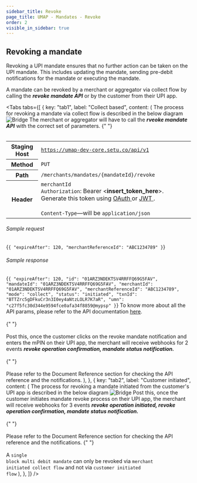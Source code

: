 ```yaml
---
sidebar_title: Revoke
page_title: UMAP - Mandates - Revoke
order: 2
visible_in_sidebar: true
---
```


## Revoking a mandate

Revoking a UPI mandate ensures that no further action can be taken on the UPI mandate. This includes updating the mandate, sending pre-debit notifications for the mandate or executing the mandate.

A mandate can be revoked by a merchant or aggregator via collect flow by calling the <b><i>revoke mandate API</i></b> or by the customer from their UPI app.

<Tabs
  tabs={[
    {
      key: "tab1",
      label: "Collect based",
      content: (
        <Text>
            The process for revoking a mandate via collect flow is described in the below diagram
            <img
                src="https://storage.googleapis.com/strapi-assets/latest/mandate-revoke-merchant/mandate-revoke-merchant.png"
                alt="Bridge"
            />
            The merchant or aggregator will have to call the <b><i>rveoke mandate API</i></b> with the correct set of parameters.
            {" "}
            <br></br>
            <table>
                <tbody>
                    <tr>
                        <th>Staging Host</th>
                        <td>
                            <code>https://umap-dev-core.setu.co/api/v1</code>
                        </td>
                    </tr>
                    <tr>
                        <th>Method</th>
                        <td>
                            <code>PUT</code>
                        </td>
                    </tr>
                    <tr>
                        <th>Path</th>
                        <td>
                            <code>/merchants/mandates/&#123;mandateId&#125;/revoke</code>
                        </td>
                    </tr>
                    <tr>
                        <th>Header</th>
                        <td>
                            <code>merchantId</code><br/>
                            <code>Authorization</code>: Bearer &lt;<b>insert_token_here</b>&gt;.
                            Generate this token using <a
                                href="/payments/upi-deeplinks/resources/oauth"
                                target="_blank">
                                OAuth
                            </a> or <a
                                href="/payments/upi-deeplinks/resources/jwt"
                                target="_blank">
                                JWT
                            </a>.<br />
                            <br />
                            <code>Content-Type</code>—will be <code>application/json</code>
                        </td>
                    </tr>
                </tbody>
            </table>
            <h6>Sample request</h6>
            <CodeBlockWithCopy language="json">
                {`{
        "expireAfter": 120,
        "merchantReferenceId": "ABC1234789"
}`}
            </CodeBlockWithCopy>
            <h6>Sample response</h6>
            <CodeBlockWithCopy language="json">
                {`{
        "expireAfter": 120,
        "id": "01ARZ3NDEKTSV4RRFFQ69G5FAV",
        "mandateId": "01ARZ3NDEKTSV4RRFFQ69G5FAV",
        "merchantId": "01ARZ3NDEKTSV4RRFFQ69G5FAV",
        "merchantReferenceId": "ABC1234789",
        "mode": "collect",
        "status": "initiated",
        "txnId": "BTTZrc5gDFkuCr3n3I0ey4aNtzLOLR7K7aR",
        "umn": "c27f5fc30d344e9594fce0afa34f8859@mypsp"
}`}
            </CodeBlockWithCopy>
            To know more about all the API params, please refer to the API documentation <a href="/payments/umap/api-reference#/category~mandates/operation~mandates#revoke" target="_blank">here</a>.
            <br></br>
            {" "}
            <br></br>
            Post this, once the customer clicks on the revoke mandate notification and enters the mPIN on their UPI app, the merchant will receive webhooks for 2 events <b><i>revoke operation confirmation, mandate status notification.</i></b> 
            <br></br>
            {" "}
            <br></br>
            Please refer to the Document Reference section for checking the API reference and the notifications.
        </Text>
        ),
    },
    {
      key: "tab2",
      label: "Customer initiated",
      content: (
        <Text>
            The process for revoking a mandate initiated from the customer's UPI app is described in the below diagram
            <img
                src="https://storage.googleapis.com/strapi-assets/latest/mandate-revoke/mandate-revoke.png"
                alt="Bridge"
            />
            Post this, once the customer initiates mandate revoke process on their UPI app, the merchant will receive webhooks for 3 events <b><i>revoke operation initiated, revoke operation confirmation, mandate status notification.</i></b> 
            <br></br>
            {" "}
            <br></br>
            Please refer to the Document Reference section for checking the API reference and the notifications.
            {" "}
            <br></br>
            <Callout type="warning">
                A <code>single block multi debit mandate</code> can only be revoked via <code>merchant initiated collect flow</code> and not via <code>customer initiated flow</code>
            </Callout>
        </Text>
        ),
    },
  ]}
/>
